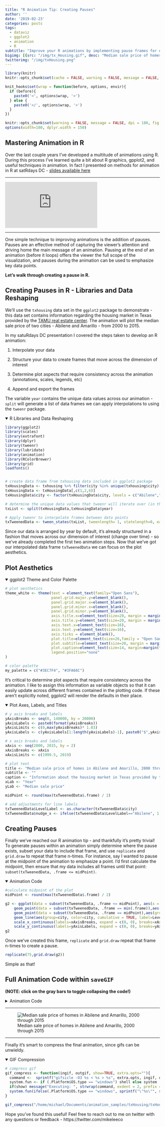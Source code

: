 ```yaml
---
title: "R Animation Tip: Creating Pauses"
author: ''
date: '2019-02-23'
categories: posts
tags:
  - dataviz
  - ggplot2
  - animation
  - R
subtitle: "Improve your R animations by implementing pause frames for emphasis"
bigimg: [{src: "/img/tx_Housing.gif", desc: "Median sale price of homes in Abilene and Amarillo, 2000 through 2015"}]
twitterimg: "/img/txHousing.png"
---
```


```r
library(knitr)
knitr::opts_chunk$set(cache = FALSE, warning = FALSE, message = FALSE, dpi = 180, out.extra='class = "img-responsive"')

```

```r
knit_hooks$set(wrap = function(before, options, envir){
  if (before){
    paste0('<', options$wrap, '>')
  } else {
    paste0('</', options$wrap, '>')
  }
})

knitr::opts_chunk$set(warning = FALSE, message = FALSE, dpi = 180, fig.height = 5, fig.width = 7, fig.align = "center")
options(width=180, dplyr.width = 150)
```

## Mastering Animation in R

Over the last couple years I've developed a multitude of animations using R. During this process I've learned quite a bit about R graphics, gpplot2, and useful techniques in animation. In fact I presented on methods for animation in R at satRdays DC - [slides available here](http://bit.ly/animateDC)

<hr>

<div class="containerYouTube"><iframe src="https://www.youtube.com/embed/glbFxRbqGWk"
frameborder="0" allowfullscreen class="video"></iframe>
</div>

<hr>

One simple technique to improving animations is the addition of pauses. Pauses are an effective method of capturing the viewer's attention and driving home the main message of an animation. Pausing at the end of an animation (before it loops) offers the viewer the full scope of the visualization, and pauses during the animation can be used to emphasize key data points.

**Let's walk through creating a pause in R.**

## Creating Pauses in R - Libraries and Data Reshaping

We'll use the `txhousing` data set in the `ggplot2` package to demonstrate - this data set contains information regarding the housing market in Texas provided by the [TAMU real estate center](http://recenter.tamu.edu/). The animation will plot the median sale price of two cities - Abilene and Amarillo - from 2000 to 2015.

In my satuRdays DC presentation I covered the steps taken to develop an R animation:

1. Interpolate your data

2. Structure your data to create frames that move across the dimension of interest
  
3. Determine plot aspects that require consistency across the animation (annotations, scales, legends, etc)

4. Append and export the frames

The variable `year` contains the unique data values across our animation - `split` will generate a list of data frames we can apply interpolations to using the `tweenr` package.

<details open>
<summary>R Libraries and Data Reshaping</summary>
```r
library(ggplot2)
library(scales)
library(extrafont)
library(dplyr)
library(tweenr)
library(lubridate)
library(animation)
library(RColorBrewer)
library(grid)
loadfonts()


# create data frame from txhousing data included in ggplot2 package
txHousingData <- txhousing %>% filter(city %in% unique(txhousing$city)[1:2] & month==1)
txHousingData <- txHousingData[,c(1,2,6)]
txHousingData$city <- factor(txHousingData$city, levels = c("Abilene","Amarillo"), labels = c("Abilene","Amarillo"))

# determine the unique data values that tweenr will iterate over (in this case year)
txList <- split(txHousingData,txHousingData$year)

# Apply tweenr to interpolate frames between data points
txTweenedData <- tween_states(txList, tweenlength= 1, statelength=0, ease='linear',nframes=200)
```
</details>
<p>

Since our data is arranged by year by default, it's already structured in a fashion that moves across our dimension of interest (change over time) - so we've already completed the first two animation steps. Now that we've got our interpolated data frame `txTweenedData` we can focus on the plot aesthetics.

## Plot Aesthetics

<details open>
<summary>ggplot2 Theme and Color Palette</summary>
```r
# plot aesthetics
theme_white <- theme(text = element_text(family="Open Sans"),
                     panel.grid.major.y=element_blank(),
                     panel.grid.major.x=element_blank(),
                     panel.grid.minor.x=element_blank(),
                     panel.grid.minor.y=element_blank(),
                     axis.title.x=element_text(size=20, margin = margin(t=10)),
                     axis.title.y=element_text(size=20, margin = margin(t=10)),
                     axis.text.x=element_text(size=16),
                     axis.text.y=element_text(size=16),
                     axis.ticks = element_blank(),
                     plot.title=element_text(size=26,family = "Open Sans",lineheight=1.15),
                     plot.subtitle=element_text(size=20, margin = margin(t=20, b = -5),hjust = -0.03, family = "Open Sans"),
                     plot.caption=element_text(size=14, margin=margin(t=15,r=-15),hjust = -.03,lineheight=1.15, family = "Open Sans", face  = "italic"),
                     legend.position="none"
)

# color palette
my_palette = c("#3EC7F4", "#3FA66C")
```
</details>
<p>

It's critical to determine plot aspects that require consistency across the animation. I like to assign this information as variable objects so that it can easily update across different frames contained in the plotting code. If these aren't explicitly noted, ggplot2 will render the defaults in their place.

<details open>
<summary>Plot Axes, Labels, and Titles</summary>
```r
# y axis breaks and labels
yAxisBreaks <- seq(0, 140000, by = 20000)
yAxisLabels <- paste0(format(yAxisBreaks))
yAxisLimits <- c(0,max(yAxisBreaks)* 1.03)
yAxisLabels <- c(yAxisLabels[1:length(yAxisLabels)-1], paste0("$",yAxisLabels[length(yAxisLabels)]))

# x axis breaks and labels
xAxis <- seq(2000, 2015, by = 2)
xAxisBreaks <- xAxis
xAxisLimits <- c(1999.5, 2019)

# plot text
title <- "Median sale price of homes in Abilene and Amarillo, 2000 through 2015"
subtitle <- ""
caption <- "Information about the housing market in Texas provided by the TAMU real estate center, http://recenter.tamu.edu/."
xLab <- "Year"
yLab <- "Median sale price"

midPoint <- round(max(txTweenedData$.frame) / 2)

# add adjustments for line labels
txTweenedData$LevelLabel <- as.character(txTweenedData$city)
txTweenedData$nudge_x <- ifelse(txTweenedData$LevelLabel=="Abilene", 1.096,ifelse(txTweenedData$LevelLabel=="Amarillo",1.233,0))
```
</details>
<p>

## Creating Pauses

Finally we've reached our R animation tip - and thankfully it's pretty trivial! To generate pauses within an animation simply determine where the pause exists, subset your data to include that frame, and use `replicate` and `grid.draw` to repeat that frame n-times. For instance, say I wanted to pause at the midpoint of the animation to emphasize a point. I'd first calculate the midpoint, then ensure that my data includes all frames until that point: `subset(txTweenedData, .frame <= midPoint)`.

<details open>
<summary>Animation Code</summary>
```r
#calculate midpoint of the plot
midPoint <- round(max(txTweenedData$.frame) / 2)

g2 <- ggplot(data = subset(txTweenedData, .frame <= midPoint), aes(x = year, y = median, .frame = midPoint)) +
    geom_point(data = subset(txTweenedData, .frame == min(.frame)),aes(group=city, color=city), size=5) + 
    geom_point(data = subset(txTweenedData, .frame == midPoint),aes(group=city, color=city), size=5) + 
    geom_line(aes(group=city, color=city, cumulative = TRUE, label=LevelLabel), size=2.5) +
    scale_x_continuous(labels=xAxisBreaks, expand = c(0, 0), breaks=xAxisBreaks, limits =xAxisLimits) +                     
    scale_y_continuous(labels=yAxisLabels, expand = c(0, 0), breaks=yAxisBreaks,limits = yAxisLimits)
g2
```
</details>
<p>

Once we've created this frame, `replicate` and `grid.draw` repeat that frame n-times to create a pause.

```r
replicate(75,grid.draw(g2))
```
<p>

Simple as that!

## Full Animation Code within `saveGIF`

 **(NOTE: click on the gray bars to toggle collapsing the code!)**

<details>
<summary>Animation Code</summary>
```r
saveGIF({
  
  # print from tue first frame to the midpoint of the figure
  for(i in 1:midPoint) {
    g1 <-  ggplot(data = subset(txTweenedData, .frame <= i), aes(x = year, y = median, .frame = i)) +
      geom_point(data = subset(txTweenedData, .frame == min(.frame)),aes(group=city, color=city), size=5) + 
      geom_line(aes(group=city, color=city, cumulative = TRUE, label=LevelLabel), size=2.5) +
      scale_x_continuous(labels=xAxisBreaks, expand = c(0, 0), breaks=xAxisBreaks, limits =xAxisLimits) +                     
      scale_y_continuous(labels=yAxisLabels, expand = c(0, 0), breaks=yAxisBreaks,limits = yAxisLimits) +
      theme_minimal() + theme_white + scale_color_manual(values=my_palette) +
      geom_text(data = subset(txTweenedData, .frame == i),aes(label =LevelLabel), size = 9, nudge_y = subset(txTweenedData, .frame == i)$nudge_y, nudge_x = subset(txTweenedData, .frame == i)$nudge_x, family = "Open Sans", lineheight = 0.75) +
      labs(x=xLab, y=yLab, title = title, subtitle = subtitle, 
                 caption = caption)
      print(g1);  
    }
  
  # print the midpoint 75 times to create a pause
  g2 <- ggplot(data = subset(txTweenedData, .frame <= midPoint), aes(x = year, y = median, .frame = midPoint)) +
      geom_point(data = subset(txTweenedData, .frame == min(.frame)),aes(group=city, color=city), size=5) + 
      geom_point(data = subset(txTweenedData, .frame == midPoint),aes(group=city, color=city), size=5) + 
      geom_line(aes(group=city, color=city, cumulative = TRUE, label=LevelLabel), size=2.5) +
      scale_x_continuous(labels=xAxisBreaks, expand = c(0, 0), breaks=xAxisBreaks, limits =xAxisLimits) +                     
      scale_y_continuous(labels=yAxisLabels, expand = c(0, 0), breaks=yAxisBreaks,limits = yAxisLimits) +
      theme_minimal() + theme_white + scale_color_manual(values=my_palette) +
      geom_text(data = subset(txTweenedData, .frame == midPoint),aes(label =LevelLabel), size = 9, nudge_y = subset(txTweenedData, .frame == midPoint)$nudge_y, nudge_x = subset(txTweenedData, .frame == midPoint)$nudge_x, family = "Open Sans", lineheight = 0.75) + 
      labs(x=xLab, y=yLab, title = title, subtitle = subtitle, 
                 caption = caption)

  replicate(75,grid.draw(g2))
  
  # print from tue midpoint of the figure until the last frame
  for(i in midPoint:max(txTweenedData$.frame)) {
    g3 <- ggplot(data = subset(txTweenedData, .frame <= i), aes(x = year, y = median, .frame = i)) +
      geom_point(data = subset(txTweenedData, .frame == min(.frame)),aes(group=city, color=city), size=5) + 
      geom_line(aes(group=city, color=city, cumulative = TRUE, label=LevelLabel), size=2.5) +
      scale_x_continuous(labels=xAxisBreaks, expand = c(0, 0), breaks=xAxisBreaks, limits =xAxisLimits) +                     
      scale_y_continuous(labels=yAxisLabels, expand = c(0, 0), breaks=yAxisBreaks,limits = yAxisLimits) +
      theme_minimal() + theme_white + scale_color_manual(values=my_palette) +
      geom_text(data = subset(txTweenedData, .frame == i),aes(label =LevelLabel), size = 9, nudge_y = subset(txTweenedData, .frame == i)$nudge_y, nudge_x = subset(txTweenedData, .frame == i)$nudge_x, family = "Open Sans", lineheight = 0.75) +
      labs(x=xLab, y=yLab, title = title, subtitle = subtitle, 
                 caption = caption)
    print(g3);  }

  # print the final frame of the figure 110 times to create an ending pause 
  wholeFig <- ggplot(data = subset(txTweenedData, .frame <= i), aes(x = year, y = median, .frame = i)) +
      geom_point(data = subset(txTweenedData, .frame == min(.frame)),aes(group=city, color=city), size=5) + 
      geom_point(data = subset(txTweenedData, .frame == i),aes(group=city, color=city), size=5) +
      geom_line(aes(group=city, color=city, cumulative = TRUE, label=LevelLabel), size=2.5) +
      scale_x_continuous(labels=xAxisBreaks, expand = c(0, 0), breaks=xAxisBreaks, limits =xAxisLimits) +                     
      scale_y_continuous(labels=yAxisLabels, expand = c(0, 0), breaks=yAxisBreaks,limits = yAxisLimits) +
      theme_minimal() + theme_white + scale_color_manual(values=my_palette) +
      geom_text(data = subset(txTweenedData, .frame == i),aes(label =LevelLabel), size = 9, nudge_y = subset(txTweenedData, .frame == i)$nudge_y, nudge_x = subset(txTweenedData, .frame == i)$nudge_x, family = "Open Sans", lineheight = 0.75) +
      labs(x=xLab, y=yLab, title = title, subtitle = subtitle, 
                 caption = caption)   
  
  replicate(110,grid.draw(wholeFig))
},movie.name="/home/michael/Documents/animation_samples/txHousing/txHousing.gif",interval = .02, ani.width = 1024, ani.height = 612)
```
</details>
<p>

<hr>

![Median sale price of homes in Abilene and Amarillo, 2000 through 2015](/img/tx_Housing.gif)

<hr>

Finally it's smart to compress the final animation, since gifs can be unwieldy.

<details open>
<summary>GIF Compression</summary>
```r
# compress gif
gif_compress <- function(ingif, outgif, show=TRUE, extra.opts=""){
  command <-  sprintf("gifsicle -O3 %s < %s > %s", extra.opts, ingif, outgif)
  system.fun <- if (.Platform$OS.type == "windows") shell else system
  if(show) message("Executing: ", strwrap(command, exdent = 2, prefix = "\n"))
  system.fun(ifelse(.Platform$OS.type == "windows", sprintf("\"%s\"", shQuote(command)), command))
}

gif_compress("/home/michael/Documents/animation_samples/txHousing/txHousing.gif","/home/michael/Documents/animation_samples/txHousing/tx_Housing.gif",extra.opts="--colors 256")
```
</details>
<p>

Hope you've found this useful! Feel free to reach out to me on twitter with any questions or feedback - https://twitter.com/mikeleeco

